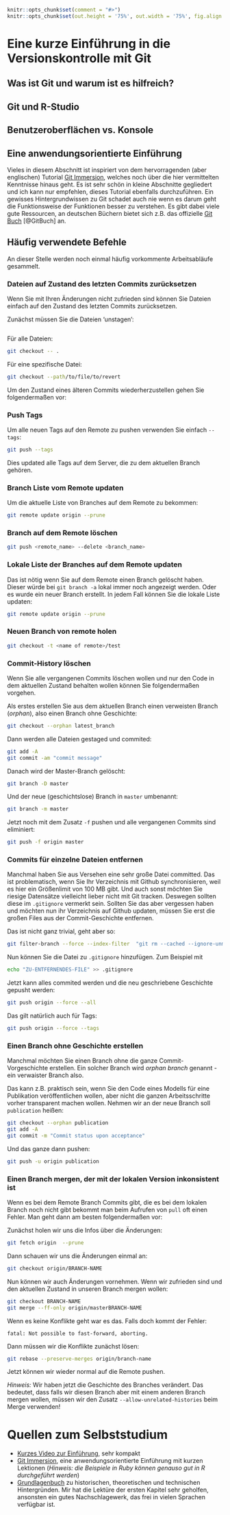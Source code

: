 
```r
knitr::opts_chunk$set(comment = "#>")
knitr::opts_chunk$set(out.height = '75%', out.width = '75%', fig.align = 'center') 
```

# Eine kurze Einführung in die Versionskontrolle mit Git

## Was ist Git und warum ist es hilfreich?

## Git und R-Studio

## Benutzeroberflächen vs. Konsole

## Eine anwendungsorientierte Einführung 

Vieles in diesem Abschnitt ist inspiriert von dem hervorragenden (aber englischen)
Tutorial [Git Immersion](http://gitimmersion.com/), welches noch über die hier 
vermittelten Kenntnisse hinaus geht. 
Es ist sehr schön in kleine Abschnitte gegliedert und ich kann nur empfehlen,
dieses Tutorial ebenfalls durchzuführen.
Ein gewisses Hintergrundwissen zu Git schadet auch nie wenn es darum geht 
die Funktionsweise der Funktionen besser zu verstehen. 
Es gibt dabei viele gute Ressourcen, an deutschen Büchern bietet sich z.B.
das offizielle [Git Buch](https://git-scm.com/book/de/v2) [@GitBuch] an.

## Häufig verwendete Befehle {#git-befehle}

An dieser Stelle werden noch einmal häufig vorkommente Arbeitsabläufe gesammelt.

### Dateien auf Zustand des letzten Commits zurücksetzen

Wenn Sie mit Ihren Änderungen nicht zufrieden sind können Sie Dateien einfach
auf den Zustand des letzten Commits zurücksetzen.

Zunächst müssen Sie die Dateien 'unstagen':

```bash

```


Für alle Dateien:

```bash
git checkout -- .
```


Für eine spezifische Datei:

```bash
git checkout --path/to/file/to/revert
```

Um den Zustand eines älteren Commits wiederherzustellen gehen Sie folgendermaßen
vor:


### Push Tags

Um alle neuen Tags auf den Remote zu pushen verwenden Sie einfach `--tags`:

```bash
git push --tags
```

Dies updated alle Tags auf dem Server, die zu dem aktuellen Branch gehören.

### Branch Liste vom Remote updaten

Um die aktuelle Liste von Branches auf dem Remote zu bekommen:

```bash
git remote update origin --prune
```


### Branch auf dem Remote löschen

```bash
git push <remote_name> --delete <branch_name>
```


### Lokale Liste der Branches auf dem Remote updaten

Das ist nötig wenn Sie auf dem Remote einen Branch gelöscht haben.
Dieser würde bei `git branch -a` lokal immer noch angezeigt werden.
Oder es wurde ein neuer Branch erstellt.
In jedem Fall können Sie die lokale Liste updaten:

```bash
git remote update origin --prune
```

### Neuen Branch von remote holen

```bash
git checkout -t <name of remote>/test
```



### Commit-History löschen

Wenn Sie alle vergangenen Commits löschen wollen und nur den Code in dem 
aktuellen Zustand behalten wollen können Sie folgendermaßen vorgehen.

Als erstes erstellen Sie aus dem aktuellen Branch einen verweisten Branch (*orphan*),
also einen Branch ohne Geschichte:

```bash
git checkout --orphan latest_branch
```

Dann werden alle Dateien gestaged und commited:

```bash
git add -A
git commit -am "commit message"
```

Danach wird der Master-Branch gelöscht:

```bash
git branch -D master
```

Und der neue (geschichtslose) Branch in `master` umbenannt:

```bash
git branch -m master
```

Jetzt noch mit dem Zusatz `-f` pushen und alle vergangenen Commits sind eliminiert:

```bash
git push -f origin master
```

### Commits für einzelne Dateien entfernen

Manchmal haben Sie aus Versehen eine sehr große Datei committed. 
Das ist problematisch, wenn Sie Ihr Verzeichnis mit Github synchronisieren, weil
es hier ein Größenlimit von 100 MB gibt. 
Und auch sonst möchten Sie riesige Datensätze vielleicht lieber nicht mit Git
tracken. 
Deswegen sollten diese im `.gitignore` vermerkt sein.
Sollten Sie das aber vergessen haben und möchten nun ihr Verzeichnis 
auf Github updaten, müssen Sie erst die großen Files aus der Commit-Geschichte
entfernen.

Das ist nicht ganz trivial, geht aber so:

```bash
git filter-branch --force --index-filter  "git rm --cached --ignore-unmatch PATH-TO-FILE"  --prune-empty --tag-name-filter cat -- --all
```


Nun können Sie die Datei zu `.gitignore` hinzufügen.
Zum Beispiel mit

```bash
echo "ZU-ENTFERNENDES-FILE" >> .gitignore
```

Jetzt kann alles commited werden und die neu geschriebene Geschichte gepusht 
werden:

```bash
git push origin --force --all
```

Das gilt natürlich auch für Tags:

```bash
git push origin --force --tags
```

### Einen Branch ohne Geschichte erstellen

Manchmal möchten Sie einen Branch ohne die ganze Commit-Vorgeschichte erstellen.
Ein solcher Branch wird *orphan branch* genannt - ein verwaister Branch also.

Das kann z.B. praktisch sein, wenn Sie den Code eines Modells für eine 
Publikation veröffentlichen wollen, aber nicht die ganzen Arbeitsschritte vorher
transparent machen wollen.
Nehmen wir an der neue Branch soll `publication` heißen:

```bash
git checkout --orphan publication
git add -A
git commit -m "Commit status upon acceptance"
```

Und das ganze dann pushen:

```bash
git push -u origin publication
```


### Einen Branch mergen, der mit der lokalen Version inkonsistent ist

Wenn es bei dem Remote Branch Commits gibt, die es bei dem lokalen Branch noch
nicht gibt bekommt man beim Aufrufen von `pull` oft einen Fehler.
Man geht dann am besten folgendermaßen vor:

Zunächst holen wir uns die Infos über die Änderungen:

```bash
git fetch origin  --prune
```

Dann schauen wir uns die Änderungen einmal an:

```bash
git checkout origin/BRANCH-NAME
```

Nun können wir auch Änderungen vornehmen. 
Wenn wir zufrieden sind und den aktuellen Zustand in unseren Branch mergen wollen:

```bash
git checkout BRANCH-NAME
git merge --ff-only origin/masterBRANCH-NAME
```

Wenn es keine Konflikte geht war es das. Falls doch kommt der Fehler:

```
fatal: Not possible to fast-forward, aborting.
``` 

Dann müssen wir die Konflikte zunächst lösen:

```bash
git rebase --preserve-merges origin/branch-name
```

Jetzt können wir wieder normal auf die Remote pushen.

*Hinweis:* Wir haben jetzt die Geschichte des Branches verändert. Das bedeutet,
dass falls wir diesen Branch aber mit einem anderen Branch mergen wollen,
müssen wir den Zusatz `--allow-unrelated-histories` beim Merge verwenden!

# Quellen zum Selbststudium

* [Kurzes Video zur Einführung](https://www.youtube.com/watch?v=USjZcfj8yxE), sehr kompakt
* [Git Immersion](http://gitimmersion.com/), eine anwendungsorientierte Einführung mit kurzen Lektionen (*Hinweis: die Beispiele in Ruby können genauso gut in R durchgeführt werden*)
* [Grundlagenbuch](https://git-scm.com/book/en/v2) zu historischen, theoretischen und technischen Hintergründen. Mir hat die Lektüre der ersten Kapitel sehr geholfen, ansonsten ein gutes Nachschlagewerk, das frei in vielen Sprachen verfügbar ist.
